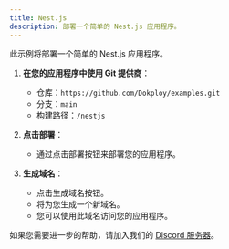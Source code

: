 ```yaml
---
title: Nest.js
description: 部署一个简单的 Nest.js 应用程序。
---
```



此示例将部署一个简单的 Nest.js 应用程序。

1. **在您的应用程序中使用 Git 提供商**：
   - 仓库：`https://github.com/Dokploy/examples.git`
   - 分支：`main`
   - 构建路径：`/nestjs`

2. **点击部署**：
   - 通过点击部署按钮来部署您的应用程序。

3. **生成域名**：
   - 点击生成域名按钮。
   - 将为您生成一个新域名。
   - 您可以使用此域名访问您的应用程序。
    
如果您需要进一步的帮助，请加入我们的 [Discord 服务器](https://discord.com/invite/2tBnJ3jDJc)。
